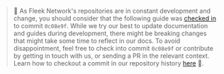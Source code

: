 > 🤖 As Fleek Network's repositories are in constant development and change, you should consider that the following guide was [checked in](https://git-scm.com/docs/git-checkout) to commit `0c08e9f`. While we try our best to update documentation and guides during development, there might be breaking changes that might take some time to reflect in our docs. To avoid disappointment, feel free to check into commit `0c08e9f` or contribute by getting in touch with us, or sending a PR in the relevant context. Learn how to checkout a commit in our repository history [here](../../reference/Git/how-to-checkout-a-commit-in-project-history) 🙏.
